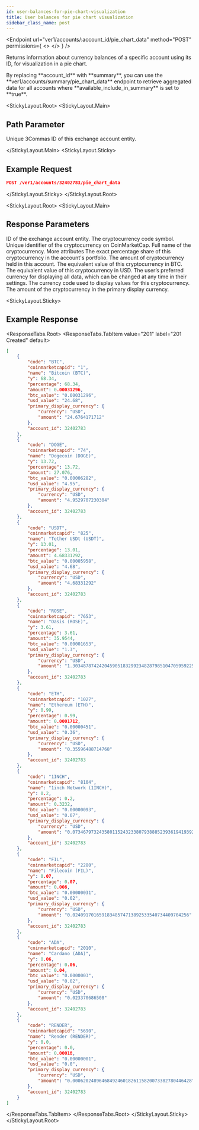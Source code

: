 ```yaml
---
id: user-balances-for-pie-chart-visualization
title: User balances for pie chart visualization
sidebar_class_name: post
---
```



<Endpoint
  url="ver1/accounts/:account_id/pie_chart_data"
  method="POST"
  permissions={
    <>
      <Permission title="Permission" description="ACCOUNTS_READ" />
      <Permission title="Security" description="SIGNED" />
    </>
  }
/>

Returns information about currency balances of a specific account using its ID, for visualization in a pie chart.

<Informer variant="info">
By replacing **account_id** with **summary**, you can use the **ver1/accounts/summary/pie_chart_data** endpoint to retrieve aggregated data for all accounts where **available_include_in_summary** is set to **true**.
</Informer>

<StickyLayout.Root>
<StickyLayout.Main>

## Path Parameter 

<ApiParam name='account_id' type='integer' id="account_id" required>
Unique 3Commas ID of this exchange account entity.
</ApiParam>

</StickyLayout.Main>
<StickyLayout.Sticky>

## Example Request

```json
POST /ver1/accounts/32402783/pie_chart_data
```
</StickyLayout.Sticky>
</StickyLayout.Root>

<StickyLayout.Root>
<StickyLayout.Main>

## Response Parameters

<ApiParam name='account_id' type='integer' id="account_id">
ID of the exchange account entity.
</ApiParam>

<ApiParam name='code' type='string' id="code">
The cryptocurrency code symbol.
</ApiParam>

<ApiParam name='coinmarketcapid' type='string' id="coinmarketcapid">
Unique identifier of the cryptocurrency on CoinMarketCap.
</ApiParam>

<ApiParam name='name' type='string' id="name">
Full name of the cryptocurrency.
</ApiParam>

<CollapseAll>
<CollapseAllHeading> More attributes <CollapseAllButton /> </CollapseAllHeading>

<CollapsibleApiParam name='percentage' type='string' id="percentage">
The exact percentage share of this cryptocurrency in the account's portfolio.
</CollapsibleApiParam>

<CollapsibleApiParam name='amount' type='string' id="amount">
The amount of cryptocurrency held in this account.
</CollapsibleApiParam>

<CollapsibleApiParam name='btc_value' type='string' id="btc_value">
The equivalent value of this cryptocurrency in BTC.
</CollapsibleApiParam>

<CollapsibleApiParam name='usd_value' type='string' id="usd_value">
The equivalent value of this cryptocurrency in USD.
</CollapsibleApiParam>

<CollapsibleApiParam name='primary_display_currency' type='object' id="primary_display_currency">
   The user’s preferred currency for displaying all data, which can be changed at any time in their settings.
    <CollapsibleNestedParams>
      <ApiParam name='currency' type="string" id="currency">
           The currency code used to display values for this cryptocurrency.
      </ApiParam> 
      <ApiParam name='amount' type="string" id="amount">
           The amount of the cryptocurrency in the primary display currency.
      </ApiParam>   
   </CollapsibleNestedParams>
</CollapsibleApiParam>
</CollapseAll>
</StickyLayout.Main>

<StickyLayout.Sticky>

## Example Response

<ResponseTabs.Root>
<ResponseTabs.TabItem value="201" label="201 Created" default>
```json
[
    {
        "code": "BTC",
        "coinmarketcapid": "1",
        "name": "Bitcoin (BTC)",
        "y": 68.34,
        "percentage": 68.34,
        "amount": 0.00031296,
        "btc_value": "0.00031296",
        "usd_value": "24.68",
        "primary_display_currency": {
            "currency": "USD",
            "amount": "24.6764171712"
        },
        "account_id": 32402783
    },
    {
        "code": "DOGE",
        "coinmarketcapid": "74",
        "name": "Dogecoin (DOGE)",
        "y": 13.72,
        "percentage": 13.72,
        "amount": 27.076,
        "btc_value": "0.00006282",
        "usd_value": "4.95",
        "primary_display_currency": {
            "currency": "USD",
            "amount": "4.9529707230304"
        },
        "account_id": 32402783
    },
    {
        "code": "USDT",
        "coinmarketcapid": "825",
        "name": "Tether USDt (USDT)",
        "y": 13.01,
        "percentage": 13.01,
        "amount": 4.68331292,
        "btc_value": "0.00005958",
        "usd_value": "4.68",
        "primary_display_currency": {
            "currency": "USD",
            "amount": "4.68331292"
        },
        "account_id": 32402783
    },
    {
        "code": "ROSE",
        "coinmarketcapid": "7653",
        "name": "Oasis (ROSE)",
        "y": 3.61,
        "percentage": 3.61,
        "amount": 35.9544,
        "btc_value": "0.00001653",
        "usd_value": "1.3",
        "primary_display_currency": {
            "currency": "USD",
            "amount": "1.30348787424204590518329923482879851047059592256"
        },
        "account_id": 32402783
    },
    {
        "code": "ETH",
        "coinmarketcapid": "1027",
        "name": "Ethereum (ETH)",
        "y": 0.99,
        "percentage": 0.99,
        "amount": 0.0001712,
        "btc_value": "0.00000451",
        "usd_value": "0.36",
        "primary_display_currency": {
            "currency": "USD",
            "amount": "0.35596488714768"
        },
        "account_id": 32402783
    },
    {
        "code": "1INCH",
        "coinmarketcapid": "8104",
        "name": "1inch Network (1INCH)",
        "y": 0.2,
        "percentage": 0.2,
        "amount": 0.3232,
        "btc_value": "0.00000093",
        "usd_value": "0.07",
        "primary_display_currency": {
            "currency": "USD",
            "amount": "0.0734679732435801152432338079388852393619419392"
        },
        "account_id": 32402783
    },
    {
        "code": "FIL",
        "coinmarketcapid": "2280",
        "name": "Filecoin (FIL)",
        "y": 0.07,
        "percentage": 0.07,
        "amount": 0.008,
        "btc_value": "0.00000031",
        "usd_value": "0.02",
        "primary_display_currency": {
            "currency": "USD",
            "amount": "0.02409170165918348574713892533540734409704256"
        },
        "account_id": 32402783
    },
    {
        "code": "ADA",
        "coinmarketcapid": "2010",
        "name": "Cardano (ADA)",
        "y": 0.06,
        "percentage": 0.06,
        "amount": 0.04,
        "btc_value": "0.0000003",
        "usd_value": "0.02",
        "primary_display_currency": {
            "currency": "USD",
            "amount": "0.023370686508"
        },
        "account_id": 32402783
    },
    {
        "code": "RENDER",
        "coinmarketcapid": "5690",
        "name": "Render (RENDER)",
        "y": 0.0,
        "percentage": 0.0,
        "amount": 0.00018,
        "btc_value": "0.00000001",
        "usd_value": "0.0",
        "primary_display_currency": {
            "currency": "USD",
            "amount": "0.000620248964684924601826115820073382780446428"
        },
        "account_id": 32402783
    }
]
```
</ResponseTabs.TabItem>
</ResponseTabs.Root>
</StickyLayout.Sticky>
</StickyLayout.Root>
